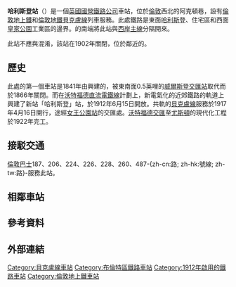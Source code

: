 {{Infobox London station
| name          = 哈利斯登<br />{{lang|en|Harlesden}}
| symbol        = underground
| symbol2       = overground
| manager       = [[倫敦地鐵|倫敦地鐵]]<ref name="silverlink">{{cite web 
<!-- url was url=http://www.tfl.gov.uk/corporate/media/newscentre/archive/3736.aspx -->
<!-- then moved to year/month -->
| url=http://www.tfl.gov.uk/info-for/media/press-releases/2006/december/safety-boost-as-london-underground-to-take-control-of-11-silverlink-stations
| archiveurl=https://web.archive.org/web/20141213023532/http://www.tfl.gov.uk/info-for/media/press-releases/2006/december/safety-boost-as-london-underground-to-take-control-of-11-silverlink-stations
| archivedate=2014-12-13
| title=Safety boost as London Underground to take control of 11 Silverlink stations | publisher=[[Transport_for_London|Transport for London]]| date=2006-12-05| accessdate=2015-02-19}} </ref>
| owner         = [[英國國營鐵路公司|英國國營鐵路公司]]
| locale        = [[哈利斯登|哈利斯登]]
| borough       = [[布倫特區|布倫特區]]
| platforms     = 2
| fare_zone     = 3
| railcode      = HDN
| image_name    = Harlesden station 2.jpg
| latitude      = 51.5364
| longitude     = -0.2578
| years1        = 1912年
| events1       = 啟用
<!--
| railexits0405 = 0.340
| railexits0506 = 0.368
| railexits0607 = {{decrease}} 0.319
| railexits0708 = {{increase}} 0.327
| railexits0809 = {{decrease}} 0.290
| railexits0910 = {{increase}} 0.374
| railexits1011 = {{increase}} 0.616 -->
| railexits1112 = {{increase}} 0.803
| railexits1213 = {{increase}} 0.896
| railexits1314 = {{increase}} 1.021
| railexits1415 = {{increase}} 1.080
| railexits1516 = {{decrease}} 1.025
<!--
| tubeexits06   = 2.460
| tubeexits07   = {{decrease}} 2.196
| tubeexits08   = {{increase}} 2.240
| tubeexits09   = {{decrease}} 2.230 -->
| dft_category  = E
}}
'''哈利斯登站'''（{{lang-en|Harlesden station}}）是一個[[英國國營鐵路公司|英國國營鐵路公司]]車站，位於[[倫敦|倫敦]]西北的阿克頓巷，設有[[倫敦地上鐵|倫敦地上鐵]]和[[倫敦地鐵|倫敦地鐵]][[貝克盧線|貝克盧線]]列車服務。此處鐵路是東面[[哈利斯登|哈利斯登]]、{{link-en|石橋 (倫敦)|Stonebridge, London|石橋}}住宅區和西面[[皇家公園|皇家公園]]工業區的邊界。{{link-en|威爾斯登布倫特側線|Willesden Brent Sidings}}的南端將此站與[[西岸主線|西岸主線]]分隔開來。

此站不應與{{link-en|哈利斯登站 (米德蘭)|Harlesden (Midland) railway station}}混淆，該站在1902年關閉，位於鄰近的{{link-en|多丁丘線|Dudding Hill Line}}。
== 歷史 ==
此處的第一個車站是1841年由{{link-en|倫敦及伯明翰鐵路|London and Birmingham Railway}}興建的{{link-en|威爾斯登站|Willesden railway station}}，被東南面0.5英哩的[[威爾斯登交匯站|威爾斯登交匯站]]取代而於1866年關閉。而在[[沃特福德直流電鐵線|沃特福德直流電鐵線]]計劃上，新電氣化的近郊鐵路{{link-en|倫敦及西北鐵路|London and North Western Railway}}的軌道上興建了新站「哈利斯登」站，於1912年6月15日開放。共軌的[[貝克盧線|貝克盧線]]服務於1917年4月16日開行，途經[[女王公園站|女王公園站]]的交匯處。[[沃特福德交匯站|沃特福德交匯]]至[[尤斯頓車站|尤斯頓]]的現代化工程於1922年完工。

== 接駁交通 ==
[[倫敦巴士|倫敦巴士]]187、206、224、226、228、260、487-{zh-cn:路; zh-hk:號線; zh-tw:路}-服務此站。

== 相鄰車站 ==
{{start rail box|[[File:Underground.svg|20px]] [[倫敦地鐵|倫敦地鐵]]}}
{{s-inop|[[石橋公園站|石橋公園站]]|往 [[哈羅及威爾德斯通站|哈羅及威爾德斯通]]}}
{{s-line|[[貝克盧線|貝克盧線]]||#{{LUL color|Bakerloo}}}}
{{s-inop|[[威爾斯登交匯站|威爾斯登交匯站]]|往 [[象堡站_(倫敦地鐵)|象堡]]}}

{{new system|[[File:Overground_roundel.svg|20px]] [[倫敦地上鐵|倫敦地上鐵]]}}
{{s-inop|[[石橋公園站|石橋公園站]]|往 [[沃特福德交匯站|沃特福德交匯]]}}
{{s-line|[[沃特福德直流電鐵線|沃特福德直流電鐵線]]||#{{LUL color|East London}}}}
{{s-inop|[[威爾斯登交匯站|威爾斯登交匯站]]|往 [[尤斯頓站|尤斯頓]]}}
{{end box}}
== 參考資料 ==
{{Reflist}}

== 外部連結 ==
{{Commons category|Harlesden railway station}}
{{Stn art lnk|HDN}}
{{倫敦地鐵貝克盧線}}
{{沃特福德直流電鐵線}}
{{DEFAULTSORT:Harlesden}}
[[Category:貝克盧線車站|Category:貝克盧線車站]]
[[Category:布倫特區鐵路車站|Category:布倫特區鐵路車站]]
[[Category:1912年啟用的鐵路車站|Category:1912年啟用的鐵路車站]]
[[Category:倫敦地上鐵車站|Category:倫敦地上鐵車站]]